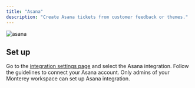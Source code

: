 ```yaml
---
title: "Asana"
description: "Create Asana tickets from customer feedback or themes."
---
```

![asana](/images/asana.png)

## Set up
Go to the [integration settings page](https://app.monterey.ai/w/default/settings/integrations/) and select the Asana integration. Follow the guidelines to connect your Asana account. Only admins of your Monterey workspace can set up Asana integration. 

